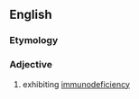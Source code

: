 ==English==

===Etymology===
{{prefix|immuno|deficient}}

===Adjective===
{{en-adj}}

# exhibiting [[immunodeficiency]]